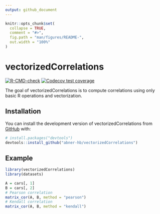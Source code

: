 ```yaml
---
output: github_document
---
```


<!-- README.md is generated from README.Rmd. Please edit that file -->

```r
knitr::opts_chunk$set(
  collapse = TRUE,
  comment = "#>",
  fig.path = "man/figures/README-",
  out.width = "100%"
)
```

# vectorizedCorrelations

<!-- badges: start -->
[![R-CMD-check](https://github.com/abner-hb/vectorizedCorrelations/actions/workflows/R-CMD-check.yaml/badge.svg)](https://github.com/abner-hb/vectorizedCorrelations/actions/workflows/R-CMD-check.yaml)
[![Codecov test coverage](https://codecov.io/gh/abner-hb/vectorizedCorrelations/branch/main/graph/badge.svg)](https://app.codecov.io/gh/abner-hb/vectorizedCorrelations?branch=main)
<!-- badges: end -->

The goal of vectorizedCorrelations is to compute correlations using only basic R operations and vectorization.

## Installation

You can install the development version of vectorizedCorrelations from [GitHub](https://github.com/) with:

``` r
# install.packages("devtools")
devtools::install_github("abner-hb/vectorizedCorrelations")
```

## Example

```r
library(vectorizedCorrelations)
library(datasets)

A = cars[, 1]
B = cars[, 2]
# Pearson correlation
matrix_cor(A, B, method = "pearson")
# Kendall correlation
matrix_cor(A, B, method = "kendall")
```
